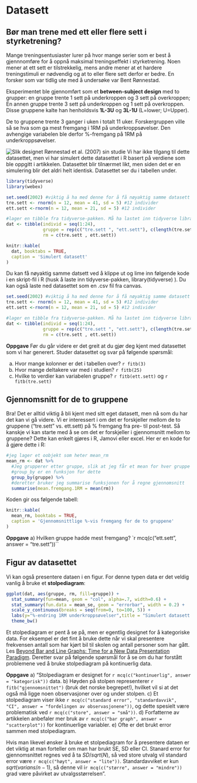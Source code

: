# Datasett {#datasett}

## Bør man trene med ett eller flere sett i styrketrening?
Mange treningsentusiaster lurer på hvor mange serier som er best å gjennnomføre for å oppnå maksimal treningseffekt i styrketrening. Noen mener at ett sett er tilstrekkelig, mens andre mener at et hardere treningstimuli er nødvendig og at to eller flere sett derfor er bedre. En forsker som var tidlig ute med å undersøke var Bent Rønnestad.

Eksperimentet ble gjennomført som et **between-subject design** med to grupper: en gruppe trente 1 sett på underkroppen og 3 sett på overkroppen; En annen gruppe trente 3 sett på underkroppen og 1 sett på overkroppen. Disse gruppene kalte han henholdsvis **1L-3U** og **3L-1U** (L=lower; U=Upper). 

De to gruppene trente 3 ganger i uken i totalt 11 uker. Forskergruppen ville så se hva som ga mest fremgang i 1RM på underkroppsøvelser. Den avhengige variabelen ble derfor %-fremgang på 1RM på underkroppsøvelser.

![Slik designet Rønnestad et al. (2007) sin studie](design.png)
Vi har ikke tilgang til dette datasettet, men vi har simulert dette datasettet i R basert på verdiene som ble oppgitt i artikkelen. Datasettet blir tilnærmet likt, men siden det er en simulering blir det aldri helt identisk. Datasettet ser du i tabellen under.

```r
library(tidyverse)
library(webex)
```

```r
set.seed(2002) #viktig å ha med denne for å få nøyaktig samme datasett
tre.sett <- rnorm(n = 12, mean = 41, sd = 5) #12 individer
ett.sett <-rnorm(n = 12, mean = 21, sd = 5) #12 individer

#lager en tibble fra tidyverse-pakken. Må ha lastet inn tidyverse library(tidyverse) i scriptfilen
dat <- tibble(individ = seq(1:24),
              gruppe = rep(c("tre.sett ", "ett.sett"), c(length(tre.sett), length(ett.sett))),
              rm = c(tre.sett , ett.sett))
```


```r
knitr::kable(
  dat, booktabs = TRUE,
  caption = 'Simulert datasett'
)
```
Du kan få nøyaktig samme datsett ved å klippe ut og lime inn følgende kode i en skript-fil i R (husk å laste inn tidyverse-pakken, library(tidyverse) ). Du kan også laste ned datasettet som en .csv fil fra canvas.
```r
set.seed(2002) #viktig å ha med denne for å få nøyaktig samme datasett
tre.sett <- rnorm(n = 12, mean = 41, sd = 5) #12 individer
ett.sett <-rnorm(n = 12, mean = 21, sd = 5) #12 individer

#lager en tibble fra tidyverse-pakken. Må ha lastet inn tidyverse library(tidyverse) i scriptfilen
dat <- tibble(individ = seq(1:24),
              gruppe = rep(c("tre.sett ", "ett.sett"), c(length(tre.sett), length(ett.sett))),
              rm = c(tre.sett , ett.sett))
```

**Oppgave** 
Før du går videre er det greit at du gjør deg kjent med datasettet som vi har generert. Studer datasettet og svar på følgende spørsmål:

a) Hvor mange kolonner er det i tabellen over? `r fitb(3)`
b) Hvor mange deltakere var med i studien? `r fitb(25)`
c) Hvilke to verdier kan variabelen gruppe? `r fitb(ett.sett)` og `r fitb(tre.sett)`


## Gjennomsnitt for de to gruppene
Bra! Det er alltid viktig å bli kjent med sitt eget datasett, men nå som du har det kan vi gå videre. Vi er interessert i om det er forskjeller mellom de to gruppene ("tre.sett" vs. ett.sett) på % fremgang fra pre- til post-test. Så kanskje vi kan starte med å se om det er forskjeller i gjennomsnitt mellom to gruppene? Dette kan enkelt gjøres i R, Jamovi eller excel. Her er en kode for å gjøre dette i R:

```r
#jeg lager et oobjekt som heter mean_rm 
mean_rm <- dat %>%
  #Jeg grupperer etter gruppe, slik at jeg får et mean for hver gruppe istf. for å få mean for alle individene
  #group_by er en funksjon for dette
  group_by(gruppe) %>%
  #deretter bruker jeg summarise funksjonen for å regne gjennomsnitt
  summarise(mean.fremgang.1RM = mean(rm))
```
Koden gir oss følgende tabell:
```r
knitr::kable(
  mean_rm, booktabs = TRUE,
  caption = 'Gjennomsnittlige %-vis fremgang for de to gruppene'
)
```
**Oppgave**
a) Hvilken gruppe hadde mest fremgang?
`r mcq(c("ett.sett", answer = "tre.sett"))``

## Figur av datasettet
Vi kan også presentere dataen i en figur. For denne typen data er det veldig vanlig å bruke et **stolpediagram**:

```r
ggplot(dat, aes(gruppe, rm, fill=gruppe)) +
  stat_summary(fun=mean, geom = "col", alpha=.7, width=0.6) +
  stat_summary(fun.data = mean_se, geom = "errorbar", width = 0.2) +
  scale_y_continuous(breaks = seq(from=0, to=100, 5)) + 
  labs(y="%-endring 1RM underkroppsøvelser",title = "Simulert datasett Rønnestad et al. (2007)") +
  theme_bw()
```
Et stolpediagram er pent å se på, men er egentlig designet for å kategoriske data. For eksempel er det fint å bruke dette når vi skal presentere frekvensen antall som har kjørt bil til skolen og antall personer som har gått. Les [Beyond Bar and Line Graphs: Time for a New Data Presentation Paradigm](https://journals.plos.org/plosbiology/article?id=10.1371/journal.pbio.1002128). Deretter svar på følgende spørsmål for å se om du har forstått problemene ved å bruke stolpediagram på kontinuerlig data.

**Oppgave**
a) "Stolpediagram er designet for `r mcq(c("kontinuerlig", answer = "kategorisk"))` data. 
b) Høyden på stolpen representerer `r fitb("gjennomsnittet")` (bruk det norske begrepet!), hvilket vil si at det også må ligge noen observasjoner over og under stolpen.
c) Et stolpediagram viser ikke `r mcq(c("standard error", "standardavvik", "CI", answer = "fordelingen av observasjonene"))`, og dette spesielt være problematisk ved `r mcq(c("store", answer = "små"))`. 
d) Forfatterne av artikkelen anbefaler mer bruk av `r mcq(c("bar graph", answer = "scatterplot"))` for kontinuerlige variabler.
e) Ofte er det brukt error sammen med stolpediagram. 

Hvis man likevel ønsker å bruke et stolpediagram for å presentere dataen er det viktig at man forteller om man har brukt SE, SD eller CI. Stanard error for gjennomsnittet regnes ved å ta $SD/sqrt(N)$, så ved store utvalg vil standard error være `r mcq(c("høyt", answer = "lite"))`. Standardavviket er kun $sqrt(varians/n-1)$, så denne vil i`r mcq(c("større", answer = "mindre"))` grad være påvirket av utvalgsstørrelsen".